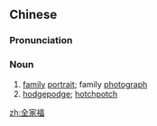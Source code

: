 ==Chinese==
{{zh-forms|type=21}}

===Pronunciation===
{{zh-pron
|m=quánjiāfú
|c=cyun4 gaa1 fuk1
|md=ciòng-gă-hók
|cat=n
}}

===Noun===
{{zh-noun}}

# [[family]] [[portrait]]; family [[photograph]]
# [[hodgepodge]]; [[hotchpotch]] {{gloss|dish}}

[[zh:全家福]]